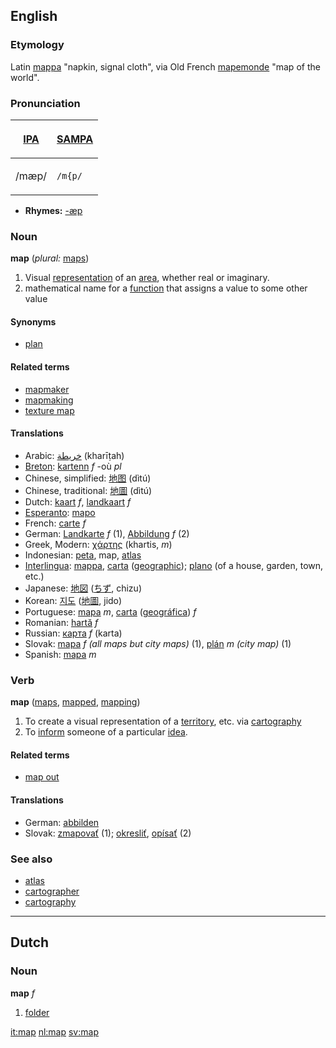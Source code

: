 {{wikipedia}}
==English==
===Etymology===
Latin [[mappa]] "napkin, signal cloth", via Old French [[mapemonde]] "map of the world".

===Pronunciation===
{| border=1 cellpadding=5
! [[w:International Phonetic Alphabet|IPA]] !! [[w:SAMPA|SAMPA]]
|-
| /mæp/ || <tt>/m{p/</tt>
|}

*'''Rhymes:''' [[Rhymes:English:-æp|-æp]]

===Noun===
'''map''' (''plural:'' [[maps]])

# Visual [[representation]] of an [[area]], whether real or imaginary.
# mathematical name for a [[function]] that assigns a value to some other value

====Synonyms====
*[[plan]]

====Related terms====
*[[mapmaker]]
*[[mapmaking]]
*[[texture map]]

====Translations====
*Arabic: [[خريطة]] (kharīṭah)
*[[Breton]]: [[kartenn]] ''f'' -où ''pl''
*Chinese, simplified: [[地图]] (dìtú)
*Chinese, traditional: [[地圖]] (dìtú) 
*Dutch: [[kaart]] ''f'', [[landkaart]] ''f''
*[[Esperanto]]: [[mapo]]
*French: [[carte]] ''f''
*German: [[Landkarte]] ''f'' (1), [[Abbildung]] ''f'' (2)
*Greek, Modern: [[χάρτης]] (khartis, ''m'')
*Indonesian: [[peta]], map, [[atlas]]
*[[Interlingua]]: [[mappa]], [[carta]] ([[carta geographic|geographic]]); [[plano]] (of a house, garden, town, etc.)
*Japanese: [[地図]] ([[ちず]], chizu)
*Korean: [[지도]] ([[地圖]], jido)
*Portuguese: [[mapa]] ''m'', [[carta]] ([[carta geográfica|geográfica]]) ''f''
*Romanian: [[hartă]] ''f''
*Russian: [[карта]] ''f'' (karta)
*Slovak: [[mapa]] ''f (all maps but city maps)'' (1), [[plán]] ''m (city map)'' (1)
*Spanish: [[mapa]] ''m''

===Verb===
'''map''' ([[maps]], [[mapped]], [[mapping]])

# To create a visual representation of a [[territory]], etc. via [[cartography]]
# To [[inform]] someone of a particular [[idea]].

====Related terms====
*[[map out]]

====Translations====
*German: [[abbilden]]
*Slovak: [[zmapovať]] (1); [[okresliť]], [[opísať]] (2)

===See also===
*[[atlas]]
*[[cartographer]]
*[[cartography]]

----
==Dutch==
===Noun===
'''map''' ''f''

#[[folder]]

[[it:map]]
[[nl:map]]
[[sv:map]]